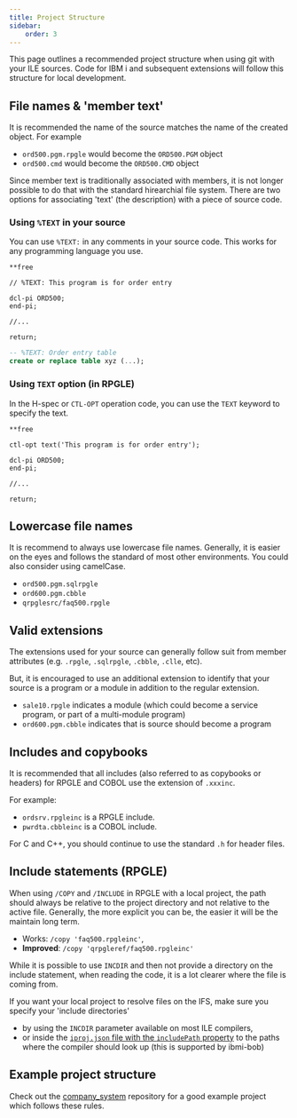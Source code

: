 ```yaml
---
title: Project Structure
sidebar:
    order: 3
---
```



This page outlines a recommended project structure when using git with your ILE sources. Code for IBM i and subsequent extensions will follow this structure for local development.

## File names & 'member text'

It is recommended the name of the source matches the name of the created object. For example 

* `ord500.pgm.rpgle` would become the `ORD500.PGM` object
* `ord500.cmd` would become the `ORD500.CMD` object

Since member text is traditionally associated with members, it is not longer possible to do that with the standard hirearchial file system. There are two options for associating 'text' (the description) with a piece of source code.

### Using `%TEXT` in your source

You can use `%TEXT:` in any comments in your source code. This works for any programming language you use.

```RPGLE
**free

// %TEXT: This program is for order entry

dcl-pi ORD500;
end-pi;

//...

return;
```

```sql
-- %TEXT: Order entry table
create or replace table xyz (...);
```

### Using `TEXT` option (in RPGLE)

In the H-spec or `CTL-OPT` operation code, you can use the `TEXT` keyword to specify the text.

```RPGLE
**free

ctl-opt text('This program is for order entry');

dcl-pi ORD500;
end-pi;

//...

return;
```

## Lowercase file names

It is recommend to always use lowercase file names. Generally, it is easier on the eyes and follows the standard of most other environments. You could also consider using camelCase.

* `ord500.pgm.sqlrpgle`
* `ord600.pgm.cbble`
* `qrpglesrc/faq500.rpgle`

## Valid extensions

The extensions used for your source can generally follow suit from member attributes (e.g. `.rpgle`, `.sqlrpgle`, `.cbble`, `.clle`, etc).

But, it is encouraged to use an additional extension to identify that your source is a program or a module in addition to the regular extension.

* `sale10.rpgle` indicates a module (which could become a service program, or part of a multi-module program)
* `ord600.pgm.cbble` indicates that is source should become a program

## Includes and copybooks

It is recommended that all includes (also referred to as copybooks or headers) for RPGLE and COBOL use the extension of `.xxxinc`.

For example:

* `ordsrv.rpgleinc` is a RPGLE include.
* `pwrdta.cbbleinc` is a COBOL include.

For C and C++, you should continue to use the standard `.h` for header files.

## Include statements (RPGLE)

When using `/COPY` and `/INCLUDE` in RPGLE with a local project, the path should always be relative to the project directory and not relative to the active file. Generally, the more explicit you can be, the easier it will be the maintain long term.

* Works: `/copy 'faq500.rpgleinc'`,
* **Improved**: `/copy 'qrpgleref/faq500.rpgleinc'`

While it is possible to use `INCDIR` and then not provide a directory on the include statement, when reading the code, it is a lot clearer where the file is coming from.

If you want your local project to resolve files on the IFS, make sure you specify your 'include directories' 

* by using the `INCDIR` parameter available on most ILE compilers,
* or inside the [`iproj.json` file with the `includePath` property](https://ibm.github.io/vscode-ibmi-projectexplorer/#/pages/ibm-i-projects/iproj-json?id=includepath)<Icon name="github" color="white" class="icon-inline" /> to the paths where the compiler should look up (this is supported by ibmi-bob)

## Example project structure

Check out the [company_system](https://github.com/worksofliam/company_system)<Icon name="github" color="white" class="icon-inline" /> repository for a good example project which follows these rules.
